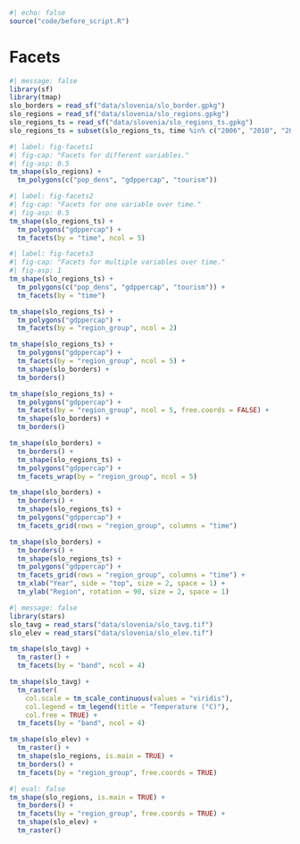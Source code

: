 ```r
#| echo: false
source("code/before_script.R")
```

# Facets {#sec-facets}
<!-- small-multiples -->

```r
#| message: false
library(sf)
library(tmap)
slo_borders = read_sf("data/slovenia/slo_border.gpkg")
slo_regions = read_sf("data/slovenia/slo_regions.gpkg")
slo_regions_ts = read_sf("data/slovenia/slo_regions_ts.gpkg")
slo_regions_ts = subset(slo_regions_ts, time %in% c("2006", "2010", "2014", "2018", "2022"))
```

<!-- tm_facets() -->
<!-- two approaches -- variables (e.g., columns) vs values in one variable -->
<!-- + a mix of both approaches -->
<!-- should we limit to e.g., 5 years? -->

```r
#| label: fig-facets1
#| fig-cap: "Facets for different variables."
#| fig-asp: 0.5
tm_shape(slo_regions) +
  tm_polygons(c("pop_dens", "gdppercap", "tourism"))
```

```r
#| label: fig-facets2
#| fig-cap: "Facets for one variable over time."
#| fig-asp: 0.5
tm_shape(slo_regions_ts) +
  tm_polygons("gdppercap") +
  tm_facets(by = "time", ncol = 5)
```

```r
#| label: fig-facets3
#| fig-cap: "Facets for multiple variables over time."
#| fig-asp: 1
tm_shape(slo_regions_ts) +
  tm_polygons(c("pop_dens", "gdppercap", "tourism")) +
  tm_facets(by = "time")
```

<!-- customize -->
```r
tm_shape(slo_regions_ts) +
  tm_polygons("gdppercap") +
  tm_facets(by = "region_group", ncol = 2)
```

```r
tm_shape(slo_regions_ts) +
  tm_polygons("gdppercap") +
  tm_facets(by = "region_group", ncol = 5) +
  tm_shape(slo_borders) +
  tm_borders()
```

```r
tm_shape(slo_regions_ts) +
  tm_polygons("gdppercap") +
  tm_facets(by = "region_group", ncol = 5, free.coords = FALSE) +
  tm_shape(slo_borders) +
  tm_borders()
```

<!-- other facets functions -->
<!-- tm_facets_wrap(by = "VARS__", nrow = NA, ncol = NA, byrow = TRUE, ...) -->
<!-- tm_facets_grid(rows = NULL, columns = NULL, pages = NULL, ...) -->

```r
tm_shape(slo_borders) +
  tm_borders() +
  tm_shape(slo_regions_ts) +
  tm_polygons("gdppercap") +
  tm_facets_wrap(by = "region_group", ncol = 5)
```

```r
tm_shape(slo_borders) +
  tm_borders() +
  tm_shape(slo_regions_ts) +
  tm_polygons("gdppercap") +
  tm_facets_grid(rows = "region_group", columns = "time")
```

<!-- tm_xlab and tm_ylab for better labels -->
```r
tm_shape(slo_borders) +
  tm_borders() +
  tm_shape(slo_regions_ts) +
  tm_polygons("gdppercap") +
  tm_facets_grid(rows = "region_group", columns = "time") +
  tm_xlab("Year", side = "top", size = 2, space = 1) +
  tm_ylab("Region", rotation = 90, size = 2, space = 1)
```

<!-- also: https://r-tmap.github.io/tmap/articles/adv_multivariate -->

<!-- mention the rest -->
<!-- tm_facets_stack(by = "VARS__", orientation = NA, ...) -->
<!-- tm_facets_hstack(by = "VARS__", ...) -->
<!-- tm_facets_vstack(by = "VARS__", ...) -->
<!-- tm_facets_pagewise(by = "VARS__", byrow = TRUE, ...) -->
<!-- tm_facets_flip(...) -->

<!-- Raster data -- where to add it in this section: either mix with the other content or after it -->
<!-- show how to add colors independently to each raster panel -->

```r
#| message: false
library(stars)
slo_tavg = read_stars("data/slovenia/slo_tavg.tif")
slo_elev = read_stars("data/slovenia/slo_elev.tif")
```

```r
tm_shape(slo_tavg) +
  tm_raster() +
  tm_facets(by = "band", ncol = 4)
```

```r
tm_shape(slo_tavg) +
  tm_raster(
    col.scale = tm_scale_continuous(values = "viridis"),
    col.legend = tm_legend(title = "Temperature (°C)"),
    col.free = TRUE) +
  tm_facets(by = "band", ncol = 4)
```

<!-- mixing with vector data -->

```r
tm_shape(slo_elev) +
  tm_raster() +
  tm_shape(slo_regions, is.main = TRUE) + 
  tm_borders() +
  tm_facets(by = "region_group", free.coords = TRUE)
```

```r
#| eval: false
tm_shape(slo_regions, is.main = TRUE) + 
  tm_borders() +
  tm_facets(by = "region_group", free.coords = TRUE) +
  tm_shape(slo_elev) +
  tm_raster() 
```
